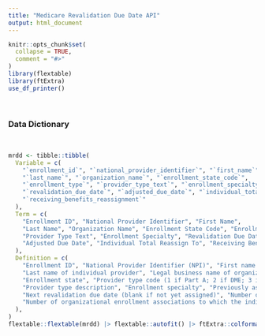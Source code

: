 ```yaml
---
title: "Medicare Revalidation Due Date API"
output: html_document
---
```


```r
knitr::opts_chunk$set(
  collapse = TRUE,
  comment = "#>"
)
library(flextable)
library(ftExtra)
use_df_printer()
```

<br>

### Data Dictionary

<br>

```r
mrdd <- tibble::tibble(
  Variable = c(
    "`enrollment_id`", "`national_provider_identifier`", "`first_name`",
    "`last_name`", "`organization_name`", "`enrollment_state_code`",
    "`enrollment_type`", "`provider_type_text`", "`enrollment_specialty`",
    "`revalidation_due_date`", "`adjusted_due_date`", "`individual_total_reassign_to`",
    "`receiving_benefits_reassignment`"
  ),
  Term = c(
    "Enrollment ID", "National Provider Identifier", "First Name",
    "Last Name", "Organization Name", "Enrollment State Code", "Enrollment Type",
    "Provider Type Text", "Enrollment Specialty", "Revalidation Due Date",
    "Adjusted Due Date", "Individual Total Reassign To", "Receiving Benefits Reassignment"
  ),
  Definition = c(
    "Enrollment ID", "National Provider Identifier (NPI)", "First name of individual provider",
    "Last name of individual provider", "Legal business name of organizational provider",
    "Enrollment state", "Provider type code (1 if Part A; 2 if DME; 3 if Non-DME Part B)",
    "Provider type description", "Enrollment specialty", "Previously assigned revalidation due date (blank if not previously assigned a due date)",
    "Next revalidation due date (blank if not yet assigned)", "Number of individual enrollment associations that are reassigning benefits to or are employed by the organizational provider",
    "Number of organizational enrollment associations to which the individual provider reassigns benefits or is employed by"
  ),
)
flextable::flextable(mrdd) |> flextable::autofit() |> ftExtra::colformat_md() |> flextable::theme_vanilla()
```

<br><br>
